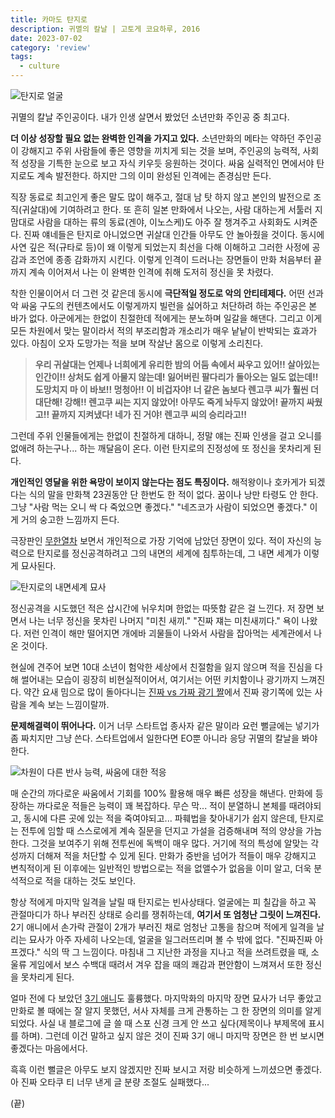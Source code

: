 ```yaml
---
title: 카마도 탄지로
description: 귀멸의 칼날 | 고토게 코요하루, 2016
date: 2023-07-02
category: 'review'
tags:
  - culture
---
```


![탄지로 얼굴](https://i.namu.wiki/i/GshZSQDoRQsd3eDrRFX0t_GdpOoyzAyHuyUlHeCsy3ba3tbIvUzoD2IcWCahZh9TGsnnkZ9Mv-tE6_aHFs-OrxiczV3iktuo1ucx4d2yGKuc6Cn5WxmCn9vYpC9jTYIYfjQlivW5FtKQYZOYdLk-og.webp)

귀멸의 칼날 주인공이다. 내가 인생 살면서 봤었던 소년만화 주인공 중 최고다.

**더 이상 성장할 필요 없는 완벽한 인격을 가지고 있다.** 소년만화의 메타는 약하던 주인공이 강해지고 주위 사람들에 좋은 영향을 끼치게 되는 것을 보며, 주인공의 능력적, 사회적 성장을 기특한 눈으로 보고 자식 키우듯 응원하는 것이다.
싸움 실력적인 면에서야 탄지로도 계속 발전한다. 하지만 그의 이미 완성된 인격에는 존경심만 든다.

직장 동료로 최고인게 좋은 말도 많이 해주고, 절대 남 탓 하지 않고 본인의 발전으로 조직(귀살대)에 기여하려고 한다. 또
흔히 일본 만화에서 나오는, 사람 대하는게 서툴러 지 맘대로 사람을 대하는 류의 동료(겐야, 이노스케)도 아주 잘 챙겨주고 사회화도 시켜준다. 진짜 얘네들은 탄지로 아니었으면 귀살대 인간들 아무도 안 놀아줬을 것이다.
동시에 사연 깊은 적(규타로 등)이 왜 이렇게 되었는지 최선을 다해 이해하고 그러한 사정에 공감과 조언에 종종 감화까지 시킨다. 이렇게 인격이 드러나는 장면들이 만화 처음부터 끝까지 계속 이어져서 나는 이 완벽한 인격에 취해 도저히 정신을 못 차렸다.

착한 인물이어서 더 그런 것 같은데 동시에 **극단적일 정도로 악의 안티테제다.** 어떤 선과악 싸움 구도의 컨텐츠에서도 이렇게까지 빌런을 싫어하고 처단하려 하는 주인공은 본 바가 없다.
아군에게는 한없이 친절한데 적에게는 분노하며 일갈을 해댄다. 그리고 이게 모든 차원에서 맞는 말이라서 적의 부조리함과 개소리가 매우 낱낱이 반박되는 효과가 있다. 아침이 오자 도망가는 적을 보며 작살난 몸으로 이렇게 소리친다.

> **우리 귀살대는 언제나 너희에게 유리한 밤의 어둠 속에서 싸우고 있어!! 살아있는 인간이!! 상처도 쉽게 아물지 않는데! 잃어버린 팔다리가 돌아오는 일도 없는데!! 도망치지 마 이 바보!! 멍청아!! 이 비겁자야! 너 같은 놈보다 렌고쿠 씨가 훨씬 더 대단해! 강해!! 렌고쿠 씨는 지지 않았어! 아무도 죽게 놔두지 않았어! 끝까지 싸웠고!! 끝까지 지켜냈다! 네가 진 거야! 렌고쿠 씨의 승리라고!!**

그런데 주위 인물들에게는 한없이 친절하게 대하니, 정말 얘는 진짜 인생을 걸고 오니를 없애려 하는구나... 하는 깨달음이 온다. 이런 탄지로의 진정성에 또 정신을 못차리게 된다.

**개인적인 영달을 위한 욕망이 보이지 않는다는 점도 특징이다.** 해적왕이나 호카게가 되겠다는 식의 말을 만화책 23권동안 단 한번도 한 적이 없다. 꿈이나 낭만 타령도 안 한다.
그냥 "사람 먹는 오니 싹 다 죽었으면 좋겠다." "네즈코가 사람이 되었으면 좋겠다." 이게 거의 숭고한 느낌까지 든다.

극장판인 [무한열차](https://watcha.com/ko-KR/contents/tlObjnj) 보면서 개인적으로 가장 기억에 남았던 장면이 있다. 적이 자신의 능력으로 탄지로를 정신공격하려고 그의 내면의 세계에 침투하는데, 그 내면 세계가 이렇게 묘사된다.

![탄지로의 내면세계 묘사](https://i.namu.wiki/i/Bt3CIxgvLbB1ji9uffkuMJHXU8TetZ8DaMWlgJWBa45UryGGIrt3ZZw7JDx_rLdBEM8XxgzzqNoZcpH51SRESYh6wkLvEm_1z7t31y0TCUI5OS-VRUbG_IACi4XnrJxUMbOAx0Us_7FUOzpNvb7CYQ.webp)

정신공격을 시도했던 적은 삽시간에 뉘우치며 한없는 따뜻함 같은 걸 느낀다. 저 장면 보면서 나는 너무 정신을 못차린 나머지 "미친 새끼." "진짜 쟤는 미친새끼다." 욕이 나왔다. 저런 인격이 해만 떨어지면 개에바 괴물들이 나와서 사람을 잡아먹는 세계관에서 나온 것이다.

현실에 견주어 보면 10대 소년이 험악한 세상에서 친절함을 잃지 않으며 적을 진심을 다해 썰어내는 모습이 굉장히 비현실적이어서, 여기서는 어떤 키치함이나 광기까지 느껴진다. 약간 요새 밈으로 많이 돌아다니는 [진짜 vs 가짜 광기 짤](https://m.post.naver.com/viewer/postView.naver?volumeNo=29284697&memberNo=5079266)에서 진짜 광기쪽에 있는 사람을 계속 보는 느낌이랄까.

**문제해결력이 뛰어나다.** 이거 너무 스타트업 종사자 같은 말이라 요런 뻘글에는 넣기가 좀 짜치지만 그냥 쓴다. 스타트업에서 일한다면 EO뿐 아니라 응당 귀멸의 칼날을 봐야한다.

![차원이 다른 반사 능력, 싸움에 대한 적응](https://pbs.twimg.com/media/Eu1pJkEVgAA3UPI?format=jpg&name=small)

매 순간의 까다로운 싸움에서 기회를 100% 활용해 매우 빠른 성장을 해낸다. 만화에 등장하는 까다로운 적들은 능력이 꽤 복잡하다. 무슨 막... 적이 분열하니 본체를 때려야되고, 동시에 다른 곳에 있는 적을 죽여야되고... 파훼법을 찾아내기가 쉽지 않은데,
탄지로는 전투에 임할 때 스스로에게 계속 질문을 던지고 가설을 검증해내며 적의 양상을 가늠한다. 그것을 보여주기 위해 전투씬에 독백이 매우 많다. 거기에 적의 특성에 알맞는 각성까지 더해져 적을 처단할 수 있게 된다.
만화가 중반을 넘어가 적들이 매우 강해지고 변칙적이게 된 이후에는 일반적인 방법으로는 적을 없앨수가 없음을 이미 알고, 더욱 분석적으로 적을 대하는 것도 보인다.

항상 적에게 마지막 일격을 날릴 때 탄지로는 빈사상태다. 얼굴에는 피 칠갑을 하고 꼭 관절마디가 하나 부러진 상태로 승리를 쟁취하는데, **여기서 또 엄청난 그릿이 느껴진다.**
2기 애니에서 손가락 관절이 2개가 부러진 채로 엄청난 고통을 참으며 적에게 일격을 날리는 묘사가 아주 자세히 나오는데, 얼굴을 일그러뜨리며 볼 수 밖에 없다. "진짜진짜 아프겠다." 식의 딱 그 느낌이다.
마침내 그 지난한 과정을 지나고 적을 쓰려트렸을 때, 소울류 게임에서 보스 수백대 때려서 겨우 잡을 때의 쾌감과 편안함이 느껴져서 또한 정신을 못차리게 된다.

얼마 전에 다 보았던 [3기 애니](https://watcha.com/ko-KR/contents/tlnN6J1)도 훌륭했다. 마지막화의 마지막 장면 묘사가 너무 좋았고 만화로 볼 때에는 잘 알지 못했던, 서사 자체를 크게 관통하는 그 한 장면의 의미를 알게 되었다.
사실 내 블로그에 글 쓸 때 스포 신경 크게 안 쓰고 싶다(제목이나 부제목에 표시를 하며). 그런데 이건 말하고 싶지 않은 것이 진짜 3기 애니 마지막 장면은 한 번 보시면 좋겠다는 마음에서다.

흑흑 이런 뻘글은 아무도 보지 않겠지만 진짜 보시고 저랑 비슷하게 느끼셨으면 좋겠다. 아 진짜 오타쿠 티 너무 낸게 글 분량 조절도 실패했다...

(끝)
